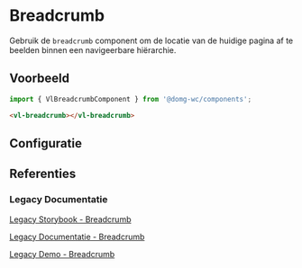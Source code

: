 
# Breadcrumb

<VluxMetaData id="components-breadcrumb" />

Gebruik de `breadcrumb` component om de locatie van de huidige pagina af te beelden binnen een navigeerbare hiërarchie.


## Voorbeeld

```js
import { VlBreadcrumbComponent } from '@domg-wc/components';
```

```html
<vl-breadcrumb></vl-breadcrumb>
```

<Canvas of={VlBreadcrumbStories.BreadcrumbDefault} />


## Configuratie

<ArgTypes of={VlBreadcrumbStories.BreadcrumbDefault} />


## Referenties

### Legacy Documentatie

[Legacy Storybook - Breadcrumb](https://webcomponenten.omgeving.vlaanderen.be/storybook/?path=/docs/custom-elements-vl-breadcrumb--breadcrumb-default)

[Legacy Documentatie - Breadcrumb](https://webcomponenten.omgeving.vlaanderen.be/doc/VlBreadcrumb.html)

[Legacy Demo - Breadcrumb](https://webcomponenten.omgeving.vlaanderen.be/demo/vl-breadcrumb.html)
